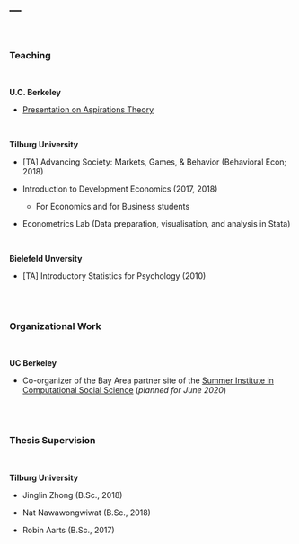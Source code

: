 ---
---

<br>

### Teaching

<br>

**U.C. Berkeley**

* <a href="files/aspTheory.html" target="_blank">Presentation on Aspirations Theory</a>



<br>

**Tilburg University**

* [TA] Advancing Society: Markets, Games, & Behavior (Behavioral Econ; 2018)

* Introduction to Development Economics (2017, 2018)
  + For Economics and for Business students

<p>

* Econometrics Lab (Data preparation, visualisation, and analysis in Stata)

<br>

**Bielefeld Unversity**               

* [TA] Introductory Statistics for Psychology (2010)

<br>
<br>

### Organizational Work

<br>

**UC Berkeley**

* Co-organizer of the Bay Area partner site of the [Summer Institute in Computational Social Science](https://compsocialscience.github.io/summer-institute/2020/) (_planned for June 2020_)

<br>
<br>

### Thesis Supervision

<br>

**Tilburg University**

* Jinglin Zhong (B.Sc., 2018)               

* Nat Nawawongwiwat (B.Sc., 2018)

* Robin Aarts (B.Sc., 2017)



